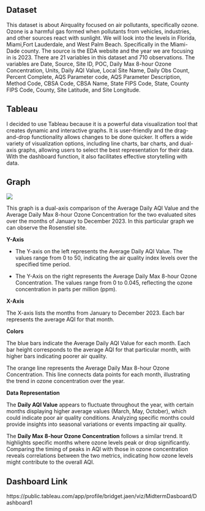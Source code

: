 

## Dataset

This dataset is about Airquality focused on air pollutants, specifically ozone. Ozone is a harmful gas formed when pollutants from vehicles, industries, and other sources react with sunlight. We will look into the levels in Florida, Miami,Fort Lauderdale, and West Palm Beach. Specifically in the Miami-Dade county. The source is the EDA website and the year we are focusing in is 2023. There are 21 variables in this dataset and 710 observations. The variables are Date, Source, Site ID, POC, Daily Max 8-hour Ozone Concentration, Units, Daily AQI Value, Local Site Name, Daily Obs Count, Percent Complete, AQS Parameter code, AQS Parameter Description, Method Code, CBSA Code, CBSA Name, State FIPS Code, State, County FIPS Code, County, Site Latitude, and Site Longitude.

## Tableau

I decided to use Tableau because it is a powerful data visualization tool that creates dynamic and interactive graphs. It is user-friendly and the drag-and-drop functionality allows changes to be done quicker. It offers a wide variety of visualization options, including line charts, bar charts, and dual-axis graphs, allowing users to select the best representation for their data. With the dashboard function, it also facilitates effective storytelling with data.

## Graph

![](MidtermGraph.png)

This graph is a dual-axis comparison of the Average Daily AQI Value and the Average Daily Max 8-hour Ozone Concentration for the two evaluated sites over the months of January to December 2023. In this particular graph we can observe the Rosenstiel site.

**Y-Axis**

-   The Y-axis on the left represents the Average Daily AQI Value. The values range from 0 to 50, indicating the air quality index levels over the specified time period.

-   The Y-Axis on the right represents the Average Daily Max 8-hour Ozone Concentration. The values range from 0 to 0.045, reflecting the ozone concentration in parts per million (ppm).

**X-Axis**

The X-axis lists the months from January to December 2023. Each bar represents the average AQI for that month.

**Colors**

The blue bars indicate the Average Daily AQI Value for each month. Each bar height corresponds to the average AQI for that particular month, with higher bars indicating poorer air quality.

The orange line represents the Average Daily Max 8-hour Ozone Concentration. This line connects data points for each month, illustrating the trend in ozone concentration over the year.

**Data Representation**

The **Daily AQI Value** appears to fluctuate throughout the year, with certain months displaying higher average values (March, May, October), which could indicate poor air quality conditions. Analyzing specific months could provide insights into seasonal variations or events impacting air quality.

The **Daily Max 8-hour Ozone Concentration** follows a similar trend. It highlights specific months where ozone levels peak or drop significantly. Comparing the timing of peaks in AQI with those in ozone concentration reveals correlations between the two metrics, indicating how ozone levels might contribute to the overall AQI.

## Dashboard Link

https://public.tableau.com/app/profile/bridget.jaen/viz/MidtermDasboard/Dashboard1
